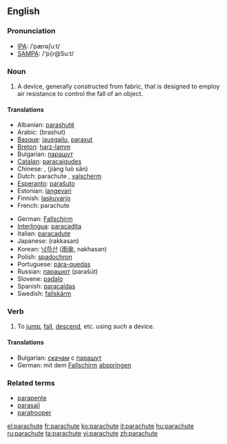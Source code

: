 ==English==

===Pronunciation===
*[[w:IPA|IPA]]: /ˈpærəʃuːt/
*[[w:SAMPA|SAMPA]]: /'p{r@Su:t/

===Noun===
{{en-noun}}

# A device, generally constructed from fabric, that is designed to employ air resistance to control the fall of an object.

====Translations====
{{top}}
*Albanian: [[parashutë]] {{f}}
*Arabic: {{ARchar|[[براشوت]]}} (brashut) {{m}}
*[[Basque]]: [[jausgailu]], [[paraxut]]
*[[Breton]]: [[harz-lamm]] {{m}}
*Bulgarian: [[парашут]] {{m}}
*[[Catalan]]: [[paracaigudes]] {{m}}
*Chinese: {{ZHchar|[[降落傘]]}}, {{ZHchar|[[降落伞]]}} (jiàng luò sǎn)
*Dutch: parachute {{m}}, [[valscherm]] {{n}}
*[[Esperanto]]: [[paraŝuto]]
*Estonian: [[langevari]]
*Finnish: [[laskuvarjo]]
*French: parachute {{m}}
{{mid}}
*German: [[Fallschirm]] {{m}}
*[[Interlingua]]: [[paracadita]]
*Italian: [[paracadute]] {{m}}
*Japanese: {{JAchar|[[落下傘]]}} (rakkasan)
*Korean: [[낙하산]] ([[雨傘]], nakhasan)
*Polish: [[spadochron]] {{m}}
*Portuguese: [[pára-quedas]] {{m}}
*Russian: [[парашют]] (parašút) {{m}}
*Slovene: [[padalo]] {{n}}
*Spanish: [[paracaídas]] {{m}}
*Swedish: [[fallskärm]] {{c}}
{{bottom}}

===Verb===
{{en-verb|parachut|ing}}

# To [[jump]], [[fall]], [[descend]], etc. using such a device.

====Translations====
*Bulgarian: [[скачам]] с [[парашут]]
*German: mit dem [[Fallschirm]] [[abspringen]]

===Related terms===
*[[parapente]]
*[[parasail]]
*[[paratrooper]]

[[el:parachute]]
[[fr:parachute]]
[[ko:parachute]]
[[it:parachute]]
[[hu:parachute]]
[[ru:parachute]]
[[ta:parachute]]
[[vi:parachute]]
[[zh:parachute]]
